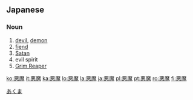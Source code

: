 ==Japanese==
{{ja-kanjitab|悪|魔}}

===Noun===
{{ja-noun|s|hira=あくま|rom=akuma|kyu=惡魔}}

# [[devil]], [[demon]]
# [[fiend]]
# [[Satan]]
# evil spirit
# [[Grim Reaper]]

[[Category:ja:Religion|あくま]]

[[ko:悪魔]]
[[it:悪魔]]
[[ka:悪魔]]
[[lo:悪魔]]
[[la:悪魔]]
[[ja:悪魔]]
[[pl:悪魔]]
[[pt:悪魔]]
[[ro:悪魔]]
[[fi:悪魔]]